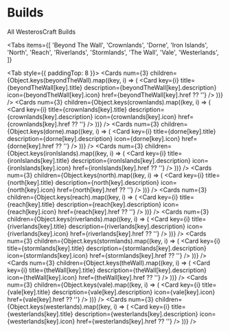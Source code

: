 
# Builds

All WesterosCraft Builds

<Tabs
  items={[
    'Beyond The Wall',
    'Crownlands',
    'Dorne',
    'Iron Islands',
    'North',
    'Reach',
    'Riverlands',
    'Stormlands',
    'The Wall',
    'Vale',
    'Westerlands',
  ]}
>
  <Tab style={{ paddingTop: 8 }}>
    <Cards
      num={3}
      children={Object.keys(beyondTheWall).map((key, i) => (
        <Card
          key={i}
          title={beyondTheWall[key].title}
          description={beyondTheWall[key].description}
          icon={beyondTheWall[key].icon}
          href={beyondTheWall[key].href ?? ''}
        />
      ))}
    />
  </Tab>
  <Tab>
    <Cards
      num={3}
      children={Object.keys(crownlands).map((key, i) => (
        <Card
          key={i}
          title={crownlands[key].title}
          description={crownlands[key].description}
          icon={crownlands[key].icon}
          href={crownlands[key].href ?? ''}
        />
      ))}
    />
  </Tab>
  <Tab>
    <Cards
      num={3}
      children={Object.keys(dorne).map((key, i) => (
        <Card
          key={i}
          title={dorne[key].title}
          description={dorne[key].description}
          icon={dorne[key].icon}
          href={dorne[key].href ?? ''}
        />
      ))}
    />
  </Tab>
  <Tab>
    <Cards
      num={3}
      children={Object.keys(ironIslands).map((key, i) => (
        <Card
          key={i}
          title={ironIslands[key].title}
          description={ironIslands[key].description}
          icon={ironIslands[key].icon}
          href={ironIslands[key].href ?? ''}
        />
      ))}
    />
  </Tab>
  <Tab>
    <Cards
      num={3}
      children={Object.keys(north).map((key, i) => (
        <Card
          key={i}
          title={north[key].title}
          description={north[key].description}
          icon={north[key].icon}
          href={north[key].href ?? ''}
        />
      ))}
    />
  </Tab>
  <Tab>
    <Cards
      num={3}
      children={Object.keys(reach).map((key, i) => (
        <Card
          key={i}
          title={reach[key].title}
          description={reach[key].description}
          icon={reach[key].icon}
          href={reach[key].href ?? ''}
        />
      ))}
    />
  </Tab>
  <Tab>
    <Cards
      num={3}
      children={Object.keys(riverlands).map((key, i) => (
        <Card
          key={i}
          title={riverlands[key].title}
          description={riverlands[key].description}
          icon={riverlands[key].icon}
          href={riverlands[key].href ?? ''}
        />
      ))}
    />
  </Tab>
  <Tab>
    <Cards
      num={3}
      children={Object.keys(stormlands).map((key, i) => (
        <Card
          key={i}
          title={stormlands[key].title}
          description={stormlands[key].description}
          icon={stormlands[key].icon}
          href={stormlands[key].href ?? ''}
        />
      ))}
    />
  </Tab>
  <Tab>
    <Cards
      num={3}
      children={Object.keys(theWall).map((key, i) => (
        <Card
          key={i}
          title={theWall[key].title}
          description={theWall[key].description}
          icon={theWall[key].icon}
          href={theWall[key].href ?? ''}
        />
      ))}
    />
  </Tab>
  <Tab>
    <Cards
      num={3}
      children={Object.keys(vale).map((key, i) => (
        <Card
          key={i}
          title={vale[key].title}
          description={vale[key].description}
          icon={vale[key].icon}
          href={vale[key].href ?? ''}
        />
      ))}
    />
  </Tab>
  <Tab>
    <Cards
      num={3}
      children={Object.keys(westerlands).map((key, i) => (
        <Card
          key={i}
          title={westerlands[key].title}
          description={westerlands[key].description}
          icon={westerlands[key].icon}
          href={westerlands[key].href ?? ''}
        />
      ))}
    />
  </Tab>
</Tabs>
